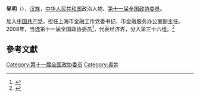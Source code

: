 '''吴明'''（{{bd|1948年||}}），[[汉族|汉族]]，[[中华人民共和国|中华人民共和国]]政治人物、[[第十一届全国政协委员|第十一届全国政协委员]]。

加入[[中国共产党|中国共产党]]，担任上海市金融工作党委书记、市金融服务办公室副主任。2008年，当选第十一届全国政协委员<ref name="第十一届全国政协委员名单">{{cite news|title=第十一届全国政协委员名单|url=http://www.indaa.com.cn/zt/2009qglh/zxzs/200903/t20090303_127573.html|accessdate=2013-04-09|newspaper=新华社北京1月25日电 中国人民政治协商会议第十一届全国委员会委员名单(共2237人，2008年1月25日政协第十届全国委员会常务委员会第二十次会议通过)|date=2008年1月25日|deadurl=yes|archiveurl=https://web.archive.org/web/20130928014403/http://www.indaa.com.cn/zt/2009qglh/zxzs/200903/t20090303_127573.html|archivedate=2013年9月28日}}</ref>，代表经济界，分入第三十六组。<ref>{{cite news|title=全国政协信息-吴明|url=http://www.cppcc.gov.cn/CMS/wylibary/showJcwyxtInfoWylibary.action?tabJcwyxt.guid=11W0012240&wytype=wjwy|accessdate=2013-04-11|newspaper=全国政协委员会}}</ref>

==參考文獻==
{{reflist}}
{{中国政治人物小作品}}
[[Category:第十一届全国政协委员|Category:第十一届全国政协委员]]
[[Category:吳姓|Category:吳姓]]